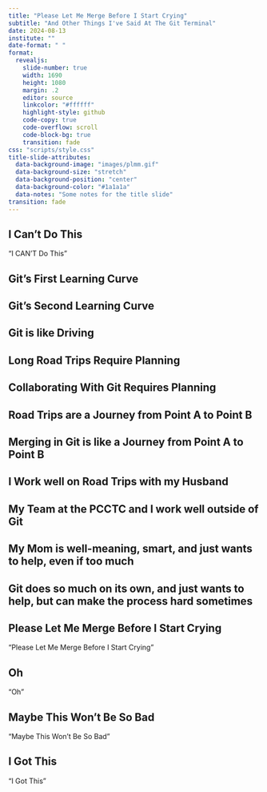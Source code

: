 ```yaml
---
title: "Please Let Me Merge Before I Start Crying"
subtitle: "And Other Things I've Said At The Git Terminal"
date: 2024-08-13
institute: ""
date-format: " "
format:
  revealjs: 
    slide-number: true
    width: 1690
    height: 1080
    margin: .2
    editor: source
    linkcolor: "#ffffff"
    highlight-style: github
    code-copy: true
    code-overflow: scroll
    code-block-bg: true
    transition: fade
css: "scripts/style.css"
title-slide-attributes: 
  data-background-image: "images/plmm.gif"
  data-background-size: "stretch"
  data-background-position: "center"
  data-background-color: "#1a1a1a"
  data-notes: "Some notes for the title slide"
transition: fade
---
```


## I Can't Do This {#section-header background-image="images/1.png" background-size="stretch"}

::: {#bigquote}
"I CAN'T Do This"
:::

## Git's First Learning Curve {#section-header background-image="images/first_curve.png" background-size="stretch"}

## Git's Second Learning Curve {#section-header background-image="images/second_curve.png" background-size="stretch"}

## Git is like Driving {#section-header background-image="images/git_driving.png" background-size="stretch"}

## Long Road Trips Require Planning {#section-header background-image="images/prep_1.png" background-size="stretch"}

## Collaborating With Git Requires Planning {#section-header background-image="images/prep_2.png" background-size="stretch"}

## Road Trips are a Journey from Point A to Point B {#section-header background-image="images/travel_1.png" background-size="stretch"}

## Merging in Git is like a Journey from Point A to Point B {#section-header background-image="images/travel_2.png" background-size="stretch"}

## I Work well on Road Trips with my Husband {#section-header background-image="images/support_1.png" background-size="stretch"}

## My Team at the PCCTC and I work well outside of Git{#section-header background-image="images/support_2.png" background-size="stretch"}

## My Mom is well-meaning, smart, and just wants to help, even if too much{#section-header background-image="images/git_1.png" background-size="stretch"}

## Git does so much on its own, and just wants to help, but can make the process hard sometimes{#section-header background-image="images/git_2.png" background-size="stretch"}

## Please Let Me Merge Before I Start Crying {#section-header background-image="images/2.png" background-size="stretch"}




::: {#medquote}
"Please Let Me Merge Before I Start Crying"
:::

## Oh {#section-header background-image="images/3.png" background-size="stretch"}

::: {#bigquote}
"Oh"
:::

## Maybe This Won't Be So Bad {#section-header background-image="images/4.png" background-size="stretch"}

::: {#medquote}
"Maybe This Won't Be So Bad"
:::

## I Got This {#section-header background-image="images/5.png" background-size="stretch"}
::: {#bigquote}
"I Got This"
:::
